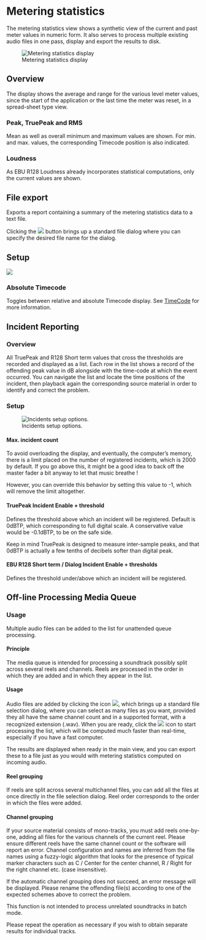# Metering statistics
The metering statistics view shows a synthetic view of the current and past meter values in numeric form.
It also serves to process multiple existing audio files in one pass, display and export the results to disk.

![Metering statistics display](https://flux-shared.s3.amazonaws.com/doc_images/Analyzer/MeteringStatistics/Main.png)

## Overview
The display shows the average and range for the various level meter values, since the start of the application or the last time the meter was reset, in a spread-sheet type view.

### Peak, TruePeak and RMS
Mean as well as overall minimum and maximum values are shown. 
For min. and max. values, the corresponding Timecode position is also indicated.

### Loudness
As EBU R128 Loudness already incorporates statistical computations, only the current values are shown.

## File export
Exports a report containing a summary of the metering statistics data to a text file.

Clicking the ![](https://flux-shared.s3.amazonaws.com/doc_images/Analyzer/Generic/Export.png) button brings up a standard file dialog where you can specify the desired file name for the dialog.

## Setup
![](https://flux-shared.s3.amazonaws.com/doc_images/Analyzer/MeteringStatistics/Setup.png)

### Absolute Timecode

Toggles between relative and absolute Timecode display. 
See [TimeCode](08_Metering_History_02_Setup.md?id=timecode) for more information.


## Incident Reporting

### Overview
All TruePeak and R128 Short term values that cross the thresholds are recorded and displayed as a list. 
Each row in the list shows a record of the offending peak value in dB alongside with the time-code at which the event occurred. 
You can navigate the list and locate the time positions of the incident, then playback again the corresponding source material in order to identify and correct the problem.

### Setup
![Incidents setup options.](https://flux-shared.s3.amazonaws.com/doc_images/Analyzer/MeteringStatistics/IncidentSetup.png)

#### Max. incident count

To avoid overloading the display, and eventually, the computer's memory, there is a limit placed on the number of registered incidents, which is 2000 by default. 
If you go above this, it might be a good idea to back off the master fader a bit anyway to let that music breathe !

However, you can override this behavior by setting this value to -1, which will remove the limit altogether.

#### TruePeak Incident Enable + threshold

Defines the threshold above which an incident will be registered. 
Default is 0dBTP, which corresponding to full digital scale. 
A conservative value would be -0.1dBTP, to be on the safe side.

Keep in mind TruePeak is designed to measure inter-sample peaks, and that 0dBTP is actually a few tenths of decibels softer than digital peak.

#### EBU R128 Short term / Dialog Incident Enable + thresholds

Defines the threshold under/above which an incident will be registered.

## Off-line Processing Media Queue

### Usage
Multiple audio files can be added to the list for unattended queue processing.

#### Principle
The media queue is intended for processing a soundtrack possibly split across several reels and channels. 
Reels are processed in the order in which they are added and in which they appear in the list.

#### Usage
Audio files are added by clicking the icon ![](https://flux-shared.s3.amazonaws.com/doc_images/Analyzer/Generic/Plus.png), which brings up a standard file selection dialog, where you can select as many files as you want, provided they all have the same channel count and in a supported format, with a recognized extension (.wav).
When you are ready, click the ![](https://flux-shared.s3.amazonaws.com/doc_images/Analyzer/Generic/Play.png) icon to start processing the list, which will be computed much faster than real-time, especially if you have a fast computer.

The results are displayed when ready in the main view, and you can export these to a file just as you would with metering statistics computed on incoming audio.

#### Reel grouping
If reels are split across several multichannel files, you can add all the files at once directly in the file selection dialog. 
Reel order corresponds to the order in which the files were added.

#### Channel grouping
If your source material consists of mono-tracks, you must add reels one-by-one, adding all files for the various channels of the current reel. 
Please ensure different reels have the same channel count or the software will report an error. 
Channel configuration and names are inferred from the file names using a fuzzy-logic algorithm that looks for the presence of typical marker characters such as C / Center for the center channel, R / Right for the right channel etc. (case insensitive).

If the automatic channel grouping does not succeed, an error message will be displayed. 
Please rename the offending file(s) according to one of the expected schemes above to correct the problem.

:::{.callout-note}
This function is not intended to process unrelated soundtracks in batch mode. 

Please repeat the operation as necessary if you wish to obtain separate results for individual tracks.
:::
